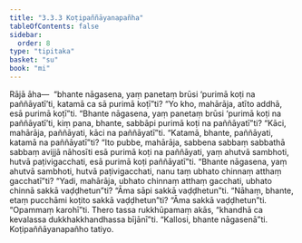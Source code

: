 ```yaml
---
title: "3.3.3 Koṭipaññāyanapañha"
tableOfContents: false
sidebar:
  order: 8
type: "tipitaka"
basket: "su"
book: "mi"
---
```



<DynamicBreadcrumb />

<Division number="51" book="mi">

<Paragraph number="237" book="mi">
Rājā āha—  “bhante nāgasena, yaṃ panetaṃ brūsi ‘purimā koṭi na paññāyatī’ti, katamā ca sā purimā koṭī”ti? “Yo kho, mahārāja, atīto addhā, esā purimā koṭī”ti. “Bhante nāgasena, yaṃ panetaṃ brūsi ‘purimā koṭi na paññāyatī’ti, kiṃ pana, bhante, sabbāpi purimā koṭi na paññāyatī”ti? “Kāci, mahārāja, paññāyati, kāci na paññāyatī”ti. “Katamā, bhante, paññāyati, katamā na paññāyatī”ti? “Ito pubbe, mahārāja, sabbena sabbaṃ sabbathā sabbaṃ avijjā nāhosīti esā purimā koṭi na paññāyati, yaṃ ahutvā sambhoti, hutvā paṭivigacchati, esā purimā koṭi paññāyatī”ti.
</Paragraph>

<Paragraph number="238" book="mi">
“Bhante nāgasena, yaṃ ahutvā sambhoti, hutvā paṭivigacchati, nanu taṃ ubhato chinnaṃ atthaṃ gacchatī”ti? “Yadi, mahārāja, ubhato chinnaṃ atthaṃ gacchati, ubhato chinnā sakkā vaḍḍhetun”ti? “Āma sāpi sakkā vaḍḍhetun”ti. “Nāhaṃ, bhante, etaṃ pucchāmi koṭito sakkā vaḍḍhetun”ti? “Āma sakkā vaḍḍhetun”ti.
</Paragraph>

<Paragraph number="239" book="mi">
“Opammaṃ karohī”ti. Thero tassa rukkhūpamaṃ akās, “khandhā ca kevalassa dukkhakkhandhassa bījānī”ti.
</Paragraph>

<Paragraph number="240" book="mi">
“Kallosi, bhante nāgasenā”ti.

</Paragraph>
</Division>

<Paragraph number="241" type="center" book="mi">
Koṭipaññāyanapañho tatiyo.
</Paragraph>